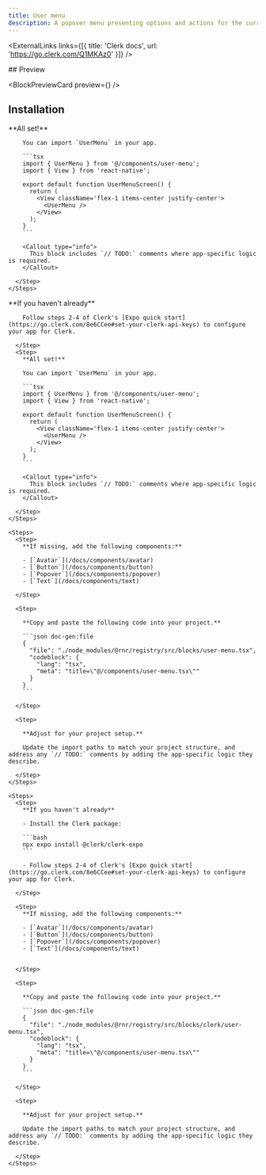 ```yaml
---
title: User menu
description: A popover menu presenting options and actions for the current user.
---
```



<ExternalLinks links={[{ title: 'Clerk docs', url: 'https://go.clerk.com/Q1MKAz0' }]} />

<div className="h-5" />

<div id="preview" className='*:hidden scroll-m-20' aria-hidden>
  ## Preview
</div>
    
<BlockPreviewCard preview={<UserMenu />} />


## Installation

<AuthBlockTabs>
  <AuthBlockTabsCliContent integration="none">
    <Steps>
      <Step>
        <CommandTabs args={["add", "user-menu"]}/>
      </Step>
      <Step>
        **All set!**

        You can import `UserMenu` in your app.

        ```tsx
        import { UserMenu } from '@/components/user-menu';
        import { View } from 'react-native';

        export default function UserMenuScreen() {
          return (
            <View className='flex-1 items-center justify-center'>
              <UserMenu />
            </View>
          );
        }
        ```

        <Callout type="info">
          This block includes `// TODO:` comments where app-specific logic is required.
        </Callout>
        
      </Step>
    </Steps>
  </AuthBlockTabsCliContent>
  <AuthBlockTabsCliContent integration="clerk">
    <Steps>
      <Step>
        <CommandTabs args={["add", "user-menu-clerk"]}/>
      </Step>
      <Step>
        **If you haven't already**

        Follow steps 2-4 of Clerk's [Expo quick start](https://go.clerk.com/8e6CCee#set-your-clerk-api-keys) to configure your app for Clerk.
        
      </Step>
      <Step>
        **All set!**

        You can import `UserMenu` in your app.

        ```tsx
        import { UserMenu } from '@/components/user-menu';
        import { View } from 'react-native';

        export default function UserMenuScreen() {
          return (
            <View className='flex-1 items-center justify-center'>
              <UserMenu />
            </View>
          );
        }
        ```

        <Callout type="info">
          This block includes `// TODO:` comments where app-specific logic is required.
        </Callout>
        
      </Step>
    </Steps>
  </AuthBlockTabsCliContent>

  <AuthBlockTabsManualContent integration="none">

    <Steps>
      <Step>
        **If missing, add the following components:**

        - [`Avatar`](/docs/components/avatar)
        - [`Button`](/docs/components/button)
        - [`Popover`](/docs/components/popover)
        - [`Text`](/docs/components/text)

      </Step>

      <Step>

        **Copy and paste the following code into your project.**

        ```json doc-gen:file
        {
          "file": "./node_modules/@rnr/registry/src/blocks/user-menu.tsx",
          "codeblock": {
            "lang": "tsx",
            "meta": "title=\"@/components/user-menu.tsx\""
          }
        }
        ```

      </Step>
      
      <Step>

        **Adjust for your project setup.**

        Update the import paths to match your project structure, and address any `// TODO:` comments by adding the app-specific logic they describe.

      </Step>
    </Steps>

  </AuthBlockTabsManualContent>
  <AuthBlockTabsManualContent integration="clerk">

    <Steps>
      <Step>
        **If you haven't already**

        - Install the Clerk package:

        ```bash
        npx expo install @clerk/clerk-expo
        ```

        - Follow steps 2-4 of Clerk's [Expo quick start](https://go.clerk.com/8e6CCee#set-your-clerk-api-keys) to configure your app for Clerk.
        
      </Step>

      <Step>
        **If missing, add the following components:**

        - [`Avatar`](/docs/components/avatar)
        - [`Button`](/docs/components/button)
        - [`Popover`](/docs/components/popover)
        - [`Text`](/docs/components/text)


      </Step>

      <Step>

        **Copy and paste the following code into your project.**

        ```json doc-gen:file
        {
          "file": "./node_modules/@rnr/registry/src/blocks/clerk/user-menu.tsx",
          "codeblock": {
            "lang": "tsx",
            "meta": "title=\"@/components/user-menu.tsx\""
          }
        }
        ```

      </Step>
      
      <Step>

        **Adjust for your project setup.**

        Update the import paths to match your project structure, and address any `// TODO:` comments by adding the app-specific logic they describe.

      </Step>
    </Steps>
    
  </AuthBlockTabsManualContent>
</AuthBlockTabs>